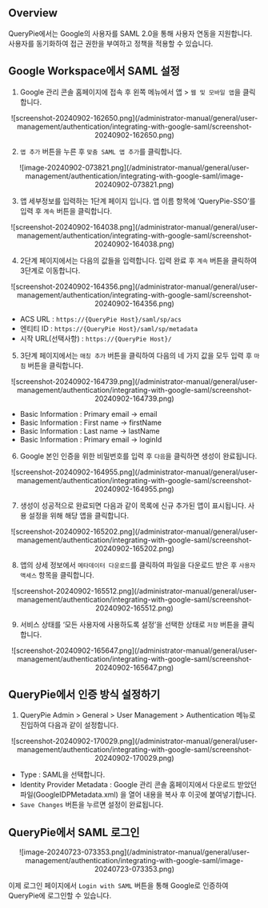 ## Overview

QueryPie에서는 Google의 사용자를 SAML 2.0을 통해 사용자 연동을 지원합니다. 사용자를 동기화하여 접근 권한을 부여하고 정책을 적용할 수 있습니다.


## Google Workspace에서 SAML 설정

1. Google 관리 콘솔 홈페이지에 접속 후 왼쪽 메뉴에서 앱 &gt; `웹 및 모바일 앱`을 클릭합니다.
<p align="center">
![screenshot-20240902-162650.png](/administrator-manual/general/user-management/authentication/integrating-with-google-saml/screenshot-20240902-162650.png)
</p>


2. `앱 추가` 버튼을 누른 후 `맞춤 SAML 앱 추가`를 클릭합니다.
<p align="center">
![image-20240902-073821.png](/administrator-manual/general/user-management/authentication/integrating-with-google-saml/image-20240902-073821.png)
</p>


3. 앱 세부정보를 입력하는 1단계 페이지 입니다. 앱 이름 항목에 ‘QueryPie-SSO’를 입력 후 `계속` 버튼을 클릭합니다.
<p align="center">
![screenshot-20240902-164038.png](/administrator-manual/general/user-management/authentication/integrating-with-google-saml/screenshot-20240902-164038.png)
</p>


4. 2단계 페이지에서는 다음의 값들을 입력합니다. 입력 완료 후 `계속` 버튼을 클릭하여 3단계로 이동합니다.
<p align="center">
![screenshot-20240902-164356.png](/administrator-manual/general/user-management/authentication/integrating-with-google-saml/screenshot-20240902-164356.png)
</p>

* ACS URL : `https://{QueryPie Host}/saml/sp/acs` 
* 엔티티 ID : `https://{QueryPie Host}/saml/sp/metadata` 
* 시작 URL(선택사항) : `https://{QueryPie Host}/`


5. 3단계 페이지에서는 `매칭 추가` 버튼을 클릭하여 다음의 네 가지 값을 모두 입력 후 `마침` 버튼을 클릭합니다.
<p align="center">
![screenshot-20240902-164739.png](/administrator-manual/general/user-management/authentication/integrating-with-google-saml/screenshot-20240902-164739.png)
</p>

* Basic Information : Primary email → email
* Basic Information : First name → firstName
* Basic Information : Last name → lastName
* Basic Information : Primary email → loginId


6. Google 본인 인증을 위한 비밀번호를 입력 후 `다음`을 클릭하면 생성이 완료됩니다.
<p align="center">
![screenshot-20240902-164955.png](/administrator-manual/general/user-management/authentication/integrating-with-google-saml/screenshot-20240902-164955.png)
</p>


7. 생성이 성공적으로 완료되면 다음과 같이 목록에 신규 추가된 앱이 표시됩니다. 사용 설정을 위해 해당 앱을 클릭합니다.
<p align="center">
![screenshot-20240902-165202.png](/administrator-manual/general/user-management/authentication/integrating-with-google-saml/screenshot-20240902-165202.png)
</p>


8. 앱의 상세 정보에서 `메타데이터 다운로드`를 클릭하여 파일을 다운로드 받은 후 `사용자 액세스` 항목을 클릭합니다.
<p align="center">
![screenshot-20240902-165512.png](/administrator-manual/general/user-management/authentication/integrating-with-google-saml/screenshot-20240902-165512.png)
</p>


9. 서비스 상태를 ‘모든 사용자에 사용하도록 설정’을 선택한 상태로 `저장` 버튼을 클릭합니다.
<p align="center">
![screenshot-20240902-165647.png](/administrator-manual/general/user-management/authentication/integrating-with-google-saml/screenshot-20240902-165647.png)
</p>


## QueryPie에서 인증 방식 설정하기

1. QueryPie Admin &gt; General &gt; User Management &gt; Authentication 메뉴로 진입하여 다음과 같이 설정합니다.
<p align="center">
![screenshot-20240902-170029.png](/administrator-manual/general/user-management/authentication/integrating-with-google-saml/screenshot-20240902-170029.png)
</p>

* Type : SAML을 선택합니다. 
* Identity Provider Metadata : Google 관리 콘솔 홈페이지에서 다운로드 받았던 파일(GoogleIDPMetadata.xml) 을 열어 내용을 복사 후 이곳에 붙여넣기합니다. 
* `Save Changes` 버튼을 누르면 설정이 완료됩니다. 


## QueryPie에서 SAML 로그인

<p align="center">
![image-20240723-073353.png](/administrator-manual/general/user-management/authentication/integrating-with-google-saml/image-20240723-073353.png)
</p>

이제 로그인 페이지에서 `Login with SAML` 버튼을 통해 Google로 인증하여 QueryPie에 로그인할 수 있습니다.


